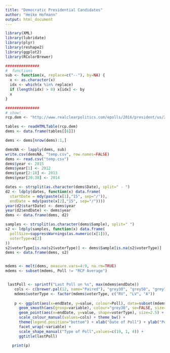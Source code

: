 ```yaml
---
title: "Democratic Presidential Candidates"
author: "Heike Hofmann"
output: html_document
---
```


```r
library(XML)
library(lubridate)
library(plyr)
library(reshape2)
library(ggplot2)
library(RColorBrewer)

###############
#  functions
sub <- function(x, replace=c("--"), by=NA) {
  x <- as.character(x)
  idx <- which(x %in% replace)
  if (length(idx) > 0) x[idx] <- by
  x
}

###############
# show! 
rcp.dem <- "http://www.realclearpolitics.com/epolls/2016/president/us/2016_democratic_presidential_nomination-3824.html"

tables <- readHTMLTable(rcp.dem)
dems <- data.frame(tables[[6]])

dems <- dems[nrow(dems):1,]

demsNA <- lapply(dems, sub)
write.csv(demsNA, "temp.csv", row.names=FALSE)
dems <- read.csv("temp.csv")
dems$year <- 2015
dems$year[1] <- 2012
dems$year[2:18] <- 2013
dems$year[20:38] <- 2014

dates <- strsplit(as.character(dems$Date), split=" - ")
d2 <- ldply(dates, function(x) data.frame(
  startDate = mdy(paste(x[1],"15", sep="/")),
  endDate = mdy(paste(x[2],"15", sep="/"))))
year(d2$startDate) <- dems$year
year(d2$endDate) <- dems$year
dems <- data.frame(dems, d2)

samples <- strsplit(as.character(dems$Sample), split=" ")
s2 <- ldply(samples, function(x) data.frame(
  pollSize=suppressWarnings(as.numeric(x[1])),
  voterType=x[2]
))
s2$voterType[is.na(s2$voterType)] <- dems$Sample[is.na(s2$voterType)]
dems <- data.frame(dems, s2)


mdems <- melt(dems, measure.vars=4:9, na.rm=TRUE)
mdems <- subset(mdems, Poll != "RCP Average")


 lastPoll <- sprintf("Last Poll on %s", max(mdems$endDate))
    cols <- c(brewer.pal(12, name="Paired"), "grey30", "grey50", "grey70")
    mdems$voterType <- factor(mdems$voterType, c("RV", "LV", "A"))
    
    p <- ggplot(aes(x=endDate, y=value, colour=Poll), data=subset(mdems, year >=2015)) +
      geom_smooth(aes(group=variable), colour="grey30", se=FALSE, size=.75) +
      geom_point(aes(x=endDate, y=value, shape=voterType), size=2.5) + 
      scale_colour_manual(values=cols) + theme_bw() +
      theme(legend.position="bottom") + xlab("Date of Poll") + ylab("Percent") +
      facet_wrap(~variable) +
      scale_shape_manual("Type of Poll",values=c(19, 1, 4)) +
      ggtitle(lastPoll)
    
   print(p)
```